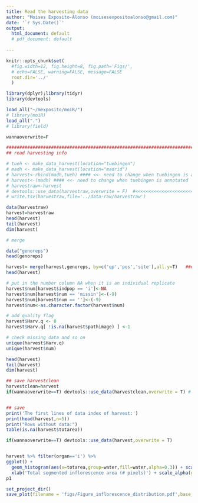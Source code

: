 ```yaml
---
title: Read the harvesting data
author: "Moises Exposito-Alonso (moisesexpositoalonso@gmail.com)"
date: '`r Sys.Date()`'
output:
  html_document: default
  # pdf_document: default
  
---
```


<!-- Define global options for knitr -->
```r
knitr::opts_chunk$set(
  #fig.width=12, fig.height=8, fig.path='Figs/',
  # echo=FALSE, warning=FALSE, message=FALSE
  root.dir='../'
  )
```

```r
library(dplyr);library(tidyr)
library(devtools)

load_all("~/mexposito/moiR/")
# library(moiR)
load_all(".")
# library(field)

wannaoverwrite=F
```


```r
####################################################################################
## read harvesting info

# tueh <- make_data_harvest(location="tuebingen")
# madh <- make_data_harvest(location="madrid")
# harvest<-rbind(madh,tueh) #### <<- need to change when tuebingen is annotated
# harvest<-(madh) #### <<- need to change when tuebingen is annotated
# harvestraw<-harvest
# devtools::use_data(harvestraw,overwrite = F)  #<<<<<<<<<<<<<<<<<<<<<<<<<<<<<<<<<<<<<<<< UPDATE THIS WHEN ALL IMAGES ARE LABELED!
# write.tsv(harvestraw,file='../data-raw/harvestraw') 

data(harvestraw)
harvest=harvestraw
head(harvest)
tail(harvest)
dim(harvest)

# merge

data("genoreps")
head(genoreps)

harvest= merge(harvest,genoreps, by=c('qp','pos','site'),all.y=T)   ### NOTE ALSO THAT CAN BE SEVERAL PICTURES FOR A SINGLE POT!
head(harvest)

# put in the number column NA when it is an individual replicate
harvest$num[harvest$indpop == 'i']<-NA
harvest$num[harvest$num == 'missin']<-(-9)
harvest$num[harvest$num == '']<-(-9)
harvest$num<-as.character.factor(harvest$num)

# add quality flag
harvest$Harv.q <- 0
harvest$Harv.q[ !is.na(harvest$pathimage) ] <-1

# check missing data and so on
unique(harvest$Harv.q)
unique(harvest$num)

head(harvest)
tail(harvest)
dim(harvest)

## save harvestclean
harvestclean=harvest
if(wannaoverwrite==T) devtools::use_data(harvestclean,overwrite = T) # this includes also path to image


## save
print('The first lines of data index of harvest:')
print(head(harvest,n=5))
print("Rows without data:")
table(is.na(harvest$totarea))

if(wannaoverwrite==T) devtools::use_data(harvest,overwrite = T)


harvest %>% filter(organ=='i') %>%
ggplot() +
  geom_histogram(aes(x=totarea,group=water,fill=water,alpha=0.3)) + scale_fill_manual(values = c("h"="navy","l"="red3"))+facet_grid(site~indpop)+theme_bw() +
  xlab('Total segmented inflorescence area (# pixels)') + scale_alpha(guide = 'none') -> p1
p1

set_project_dir()
save_plot(filename = 'figs/Figure_inflorescence_distribution.pdf',base_height = 3,base_width = 6, plot=p1)


```
